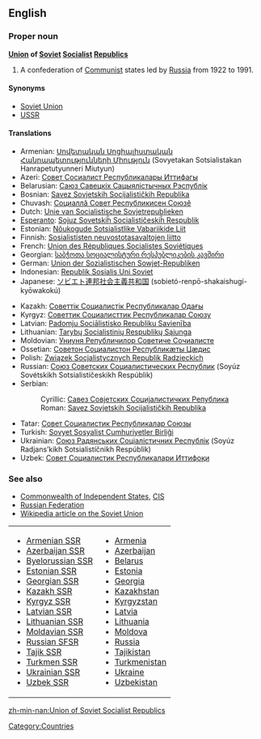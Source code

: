 ==English==

===Proper noun===
'''[[Union]] of [[Soviet]] [[Socialist]] [[Republic]]s'''
# A confederation of [[Communist]] states led by [[Russia]] from 1922 to 1991.

====Synonyms====
*[[Soviet Union]]
*[[USSR]]

====Translations====
{{top}}
*Armenian: [[Սովետական Սոցիալիստական Հանրապետությունների Միություն]] (Sovyetakan Sotsialistakan Hanrapetutyunneri Miutyun)
*Azeri: [[Совет Сосиалист Республикалары Иттифагы]]
*Belarusian: [[Саюз Савецкіх Сацыялістычных Рэспублік]]
*Bosnian: [[Savez Sovjetskih Socijalističkih Republika#Bosnian|Savez Sovjetskih Socijalističkih Republika]] {{m}}
*Chuvash: [[Социаллă Совет Республикисен Союзĕ]]
*Dutch: [[Unie van Socialistische Sovjetrepublieken]]
*[[Esperanto]]: [[Sojuz Sovetskiĥ Socialistiĉeskiĥ Respublik]]
*Estonian: [[Nõukogude Sotsialistlike Vabariikide Liit]]
*Finnish: [[Sosialististen neuvostotasavaltojen liitto]]
*French: [[Union des Républiques Socialistes Soviétiques]]
*Georgian: [[საბჭოთა სოციალისტური რესპუბლიკების კავშირი]] {{IPAchar|(sabč῾ot῾a sotsialisturi respublikebis kavširi)}}
*German: [[Union der Sozialistischen Sowjet-Republiken]]
*Indonesian: [[Republik Sosialis Uni Soviet]]
*Japanese: [[ソビエト]][[連邦]][[社会主義]][[共和国]] (sobietó-renpō-shakaishugí-kyōwakokú)
{{mid}}
*Kazakh: [[Советтік Социалистік Республикалар Одағы]]
*Kyrgyz: [[Советтик Социалисттик Республикалар Союзу]]
*Latvian: [[Padomju Sociālistisko Republiku Savienība]]
*Lithuanian: [[Tarybų Socialistinių Respublikų Sąjunga]]
*Moldovian: [[Униуня Републичилор Советиче Сочиалисте]]
*Ossetian: [[Советон Социалистон Республикæты Цæдис]]
*Polish: [[Związek Socjalistycznych Republik Radzieckich]]
*Russian: [[Союз Советских Социалистических Республик]] (Soyúz Sovétskikh Sotsialistíčeskikh Respúblik)
*Serbian:
*:Cyrillic: [[Савез Совјетских Социјалистичких Република#Serbian|Савез Совјетских Социјалистичких Република]] {{m}}
*:Roman: [[Savez Sovjetskih Socijalističkih Republika#Serbian|Savez Sovjetskih Socijalističkih Republika]] {{m}}
*Tatar: [[Совет Социалистик Республикалар Союзы]]
*Turkish: [[Sovyet Sosyalist Cumhuriyetler Birliği]]
*Ukrainian: [[Союз Радянських Соціалістичних Республік]] (Soyúz Radjans’kikh Sotsialistíčnikh Respúblik)
*Uzbek: [[Совет Социалистик Республикалари Иттифоқи]]
{{bottom}}

===See also===
*[[Commonwealth of Independent States]], [[CIS]]
*[[Russian Federation]]
*[[w:Soviet Union|Wikipedia article on the Soviet Union]]
{| width="275px"
|-
| valign="top" |
* [[Armenian SSR]]
* [[Azerbaijan SSR]]
* [[Byelorussian SSR]]
* [[Estonian SSR]]
* [[Georgian SSR]]
* [[Kazakh SSR]]
* [[Kyrgyz SSR]]
* [[Latvian SSR]]
* [[Lithuanian SSR]]
* [[Moldavian SSR]]
* [[Russian SFSR]]
* [[Tajik SSR]]
* [[Turkmen SSR]]
* [[Ukrainian SSR]]
* [[Uzbek SSR]]
| valign="top" |
* [[Armenia]]
* [[Azerbaijan]]
* [[Belarus]]
* [[Estonia]]
* [[Georgia]]
* [[Kazakhstan]]
* [[Kyrgyzstan]]
* [[Latvia]]
* [[Lithuania]]
* [[Moldova]]
* [[Russia]]
* [[Tajikistan]]
* [[Turkmenistan]]
* [[Ukraine]]
* [[Uzbekistan]]
|}

[[Category:Countries]]

[[zh-min-nan:Union of Soviet Socialist Republics]]
